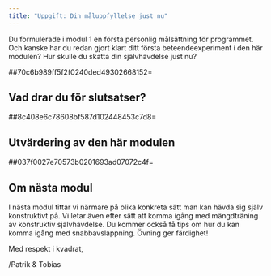```yaml
---
title: "Uppgift: Din måluppfyllelse just nu"
---
```


Du formulerade i modul 1 en första personlig målsättning för programmet.
Och kanske har du redan gjort klart ditt första beteendeexperiment i den
här modulen? Hur skulle du skatta din självhävdelse just nu?

##70c6b989ff5f2f0240ded49302668152=

## Vad drar du för slutsatser?

##8c408e6c78608bf587d102448453c7d8=

## Utvärdering av den här modulen

##037f0027e70573b0201693ad07072c4f=

## Om nästa modul

I nästa modul tittar vi närmare på olika konkreta sätt man kan hävda sig
själv konstruktivt på. Vi letar även efter sätt att komma igång med
mängdträning av konstruktiv självhävdelse. Du kommer också få tips om
hur du kan komma igång med snabbavslappning. Övning ger färdighet!

Med respekt i kvadrat,

/Patrik & Tobias

